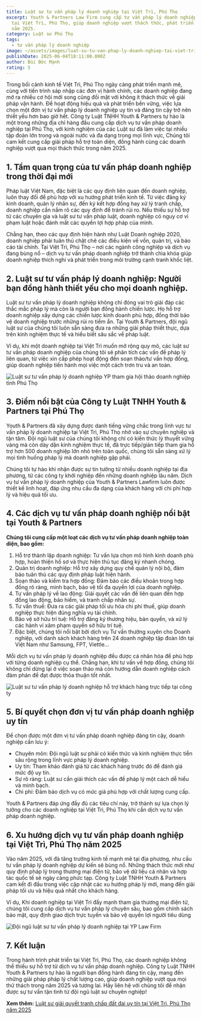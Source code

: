 ```yaml
---
title: Luật sư tư vấn pháp lý doanh nghiệp tại Việt Trì, Phú Thọ
excerpt: Youth & Partners Law Firm cung cấp tư vấn pháp lý doanh nghiệp uy tín
  tại Việt Trì, Phú Thọ, giúp doanh nghiệp vượt thách thức, phát triển bền vững
  năm 2025.
category: Luật sư Phú Thọ
tags:
  - tư vấn pháp lý doanh nghiệp
image: ~/assets/images/luat-su-tu-van-phap-ly-doanh-nghiep-tai-viet-tri-phu-tho-2025.jpg
publishDate: 2025-06-04T18:11:00.000Z
author: Bùi Đức Mạnh
rating: 5
---
```


Trong bối cảnh kinh tế Việt Trì, Phú Thọ ngày càng phát triển mạnh mẽ, cùng với tiến trình sáp nhập các đơn vị hành chính, các doanh nghiệp đang mở ra nhiều cơ hội mới song cũng đối mặt với không ít thách thức về giải pháp vận hành. Để hoạt động hiệu quả và phát triển bền vững, việc lựa chọn một đơn vị tư vấn pháp lý doanh nghiệp uy tín và đáng tin cậy trở nên thiết yếu hơn bao giờ hết. Công ty Luật TNHH Youth & Partners tự hào là một trong những địa chỉ hàng đầu cung cấp dịch vụ tư vấn pháp doanh nghiệp tại Phú Thọ, với kinh nghiệm của các Luật sư đã làm việc tại nhiều tập đoàn lớn trong và ngoài nước và đa dạng trong mọi lĩnh vực, Chúng tôi cam kết cung cấp giải pháp hỗ trợ toàn diện, đồng hành cùng các doanh nghiệp vượt qua mọi thách thức trong năm 2025.

<YouTube id="WdaLh5revd0" />

## 1. Tầm quan trọng của tư vấn pháp doanh nghiệp trong thời đại mới

Pháp luật Việt Nam, đặc biệt là các quy định liên quan đến doanh nghiệp, luôn thay đổi để phù hợp với xu hướng phát triển kinh tế. Từ việc đăng ký kinh doanh, quản lý nhân sự, đến ký kết hợp đồng hay xử lý tranh chấp, doanh nghiệp cần nắm rõ các quy định để tránh rủi ro. Nếu thiếu sự hỗ trợ từ các chuyên gia và luật sư tư vấn pháp luật, doanh nghiệp có nguy cơ vi phạm luật hoặc đánh mất các quyền lợi hợp pháp của mình.

Chẳng hạn, theo các quy định hiện hành như Luật Doanh nghiệp 2020, doanh nghiệp phải tuân thủ chặt chẽ các điều kiện về vốn, quản trị, và báo cáo tài chính. Tại Việt Trì, Phú Thọ – nơi các ngành công nghiệp và dịch vụ đang bùng nổ – dịch vụ tư vấn pháp doanh nghiệp trở thành chìa khóa giúp doanh nghiệp thích nghi và phát triển trong môi trường cạnh tranh khốc liệt.

## 2. Luật sư tư vấn pháp lý doanh nghiệp: Người bạn đồng hành thiết yếu cho mọi doanh nghiệp.

Luật sư tư vấn pháp lý doanh nghiệp không chỉ đóng vai trò giải đáp các thắc mắc pháp lý mà còn là người bạn đồng hành chiến lược. Họ hỗ trợ doanh nghiệp xây dựng các chiến lược kinh doanh phù hợp, đồng thời bảo vệ doanh nghiệp trước những rủi ro tiềm ẩn. Tại Youth & Partners, đội ngũ luật sư của chúng tôi luôn sẵn sàng đưa ra những giải pháp thiết thực, dựa trên kinh nghiệm thực tế và hiểu biết sâu sắc về pháp luật.

Ví dụ, khi một doanh nghiệp tại Việt Trì muốn mở rộng quy mô, các luật sư tư vấn pháp doanh nghiệp của chúng tôi sẽ phân tích các vấn đề pháp lý liên quan, từ việc xin cấp phép hoạt động đến soạn thảo/tư vấn hợp đồng, giúp doanh nghiệp tiến hành mọi việc một cách trơn tru và an toàn.

![Luật sư tư vấn pháp lý doanh nghiệp YP tham gia hội thảo doanh nghiệp tỉnh Phú Thọ](~/assets/images/luat-su-tu-van-phap-ly-doanh-nghiep-yp-tham-gia-hoi-thao-doanh-nghiep-tinh-phu-tho.jpg "Luật sư tư vấn pháp lý doanh nghiệp YP tham gia hội thảo doanh nghiệp tỉnh Phú Thọ")

## 3. Điểm nổi bật của Công ty Luật TNHH Youth & Partners tại Phú Thọ

Youth & Partners đã xây dựng được danh tiếng vững chắc trong lĩnh vực tư vấn pháp lý doanh nghiệp tại Việt Trì, Phú Thọ nhờ vào sự chuyên nghiệp và tận tâm. Đội ngũ luật sư của chúng tôi không chỉ có kiến thức lý thuyết vững vàng mà còn dày dặn kinh nghiệm thực tế, đã trực tiếp/gián tiếp tham gia hỗ trợ hơn 500 doanh nghiệp lớn nhỏ trên toàn quốc, chúng tôi sẵn sàng xử lý mọi tình huống pháp lý mà doanh nghiệp gặp phải.

Chúng tôi tự hào khi nhận được sự tin tưởng từ nhiều doanh nghiệp tại địa phương, từ các công ty khởi nghiệp đến những doanh nghiệp lâu năm. Dịch vụ tư vấn pháp lý doanh nghiệp của Youth & Partners Lawfirm luôn được thiết kế linh hoạt, đáp ứng nhu cầu đa dạng của khách hàng với chi phí hợp lý và hiệu quả tối ưu.

## 4. Các dịch vụ tư vấn pháp doanh nghiệp nổi bật tại Youth & Partners

**Chúng tôi cung cấp một loạt các dịch vụ tư vấn pháp doanh nghiệp toàn diện, bao gồm:**

1. Hỗ trợ thành lập doanh nghiệp: Tư vấn lựa chọn mô hình kinh doanh phù hợp, hoàn thiện hồ sơ và thực hiện thủ tục đăng ký nhanh chóng.
2. Quản trị doanh nghiệp: Hỗ trợ xây dựng quy chế quản lý nội bộ, đảm bảo tuân thủ các quy định pháp luật hiện hành.
3. Soạn thảo và kiểm tra hợp đồng: Đảm bảo các điều khoản trong hợp đồng rõ ràng, minh bạch, bảo vệ tối đa quyền lợi của doanh nghiệp.
4. Tư vấn pháp lý về lao động: Giải quyết các vấn đề liên quan đến hợp đồng lao động, bảo hiểm, và tranh chấp nhân sự.
5. Tư vấn thuế: Đưa ra các giải pháp tối ưu hóa chi phí thuế, giúp doanh nghiệp thực hiện đúng nghĩa vụ tài chính.
6. Bảo vệ sở hữu trí tuệ: Hỗ trợ đăng ký thương hiệu, bản quyền, và xử lý các hành vi xâm phạm quyền sở hữu trí tuệ.
7. Đặc biệt, chúng tôi nổi bật bởi dịch vụ Tư vấn thường xuyên cho Doanh nghiệp, với danh sách khách hàng trên 24 doanh nghiệp tập đoàn lớn tại Việt Nam như Samsung, FPT, Viettle...

Mỗi dịch vụ tư vấn pháp lý doanh nghiệp đều được cá nhân hóa để phù hợp với từng doanh nghiệp cụ thể. Chẳng hạn, khi tư vấn về hợp đồng, chúng tôi không chỉ dừng lại ở việc soạn thảo mà còn hướng dẫn doanh nghiệp cách đàm phán để đạt được thỏa thuận tốt nhất.

![Luật sư tư vấn pháp lý doanh nghiệp hỗ trợ khách hàng trực tiếp tại công ty](~/assets/images/luat-su-tu-van-phap-ly-doanh-nghiep-ho-tro-khach-hang-truc-tiep-tai-cong-ty.jpg "Luật sư tư vấn pháp lý doanh nghiệp hỗ trợ khách hàng trực tiếp tại công ty")

## 5. Bí quyết chọn đơn vị tư vấn pháp doanh nghiệp uy tín

Để chọn được một đơn vị tư vấn pháp doanh nghiệp đáng tin cậy, doanh nghiệp cần lưu ý:

* Chuyên môn: Đội ngũ luật sư phải có kiến thức và kinh nghiệm thực tiễn sâu rộng trong lĩnh vực pháp lý doanh nghiệp.
* Uy tín: Tham khảo đánh giá từ các khách hàng trước đó để đánh giá mức độ uy tín.
* Sự rõ ràng: Luật sư cần giải thích các vấn đề pháp lý một cách dễ hiểu và minh bạch.
* Chi phí: Đảm bảo dịch vụ có mức giá phù hợp với chất lượng cung cấp.

Youth & Partners đáp ứng đầy đủ các tiêu chí này, trở thành sự lựa chọn lý tưởng cho các doanh nghiệp tại Việt Trì, Phú Thọ khi cần dịch vụ tư vấn pháp doanh nghiệp.

## 6. Xu hướng dịch vụ tư vấn pháp doanh nghiệp tại Việt Trì, Phú Thọ năm 2025

Vào năm 2025, với đà tăng trưởng kinh tế mạnh mẽ tại địa phương, nhu cầu tư vấn pháp lý doanh nghiệp dự kiến sẽ bùng nổ. Những thách thức mới như quy định pháp lý trong thương mại điện tử, bảo vệ dữ liệu cá nhân và hợp tác quốc tế sẽ ngày càng phức tạp. Công ty Luật TNHH Youth & Partners cam kết đi đầu trong việc cập nhật các xu hướng pháp lý mới, mang đến giải pháp tối ưu và hiệu quả nhất cho khách hàng.

Ví dụ, Khi doanh nghiệp tại Việt Trì đẩy mạnh tham gia thương mại điện tử, chúng tôi cung cấp dịch vụ tư vấn pháp lý chuyên sâu, bao gồm chính sách bảo mật, quy định giao dịch trực tuyến và bảo vệ quyền lợi người tiêu dùng

![Đội ngũ luật sư tư vấn pháp lý doanh nghiệp tại YP Law Firm](~/assets/images/doi-ngu-luat-su-tu-van-phap-ly-doanh-nghiep-tai-yp-law-firm.jpg "Đội ngũ luật sư tư vấn pháp lý doanh nghiệp tại YP Law Firm")

## 7. Kết luận

Trong hành trình phát triển tại Việt Trì, Phú Thọ, các doanh nghiệp không thể thiếu sự hỗ trợ từ dịch vụ tư vấn pháp doanh nghiệp. Công ty Luật TNHH Youth & Partners tự hào là người bạn đồng hành đáng tin cậy, mang đến những giải pháp pháp lý chất lượng cao, giúp doanh nghiệp vượt qua mọi thử thách trong năm 2025 và tương lai. Hãy liên hệ với chúng tôi để nhận được sự tư vấn tận tình từ đội ngũ luật sư chuyên nghiệp!

**Xem thêm:** [Luật sư giải quyết tranh chấp đất đai uy tín tại Việt Trì, Phú Thọ năm 2025](https://yplawfirm.vn/tin-tuc/luat-su-giai-quyet-tranh-chap-dat-dai-uy-tin-tai-viet-tri-phu-tho-nam-2025)
